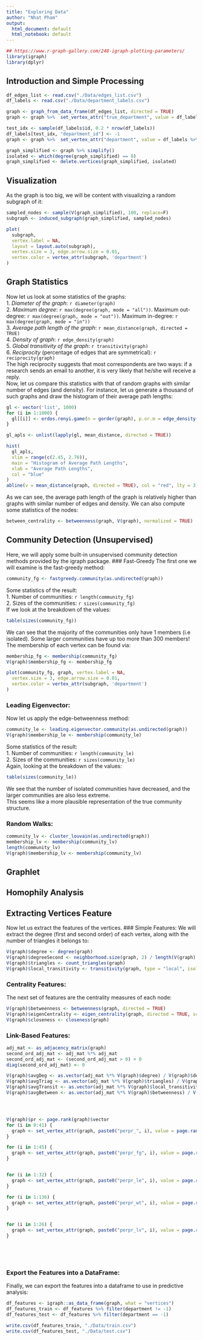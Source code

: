```yaml
---
title: "Exploring Data"
author: "Nhat Pham"
output:
  html_document: default
  html_notebook: default
---
```

```r
## https://www.r-graph-gallery.com/248-igraph-plotting-parameters/
library(igraph)
library(dplyr)
```

## Introduction and Simple Processing

```r
df_edges_list <- read.csv("./Data/edges_list.csv")
df_labels <- read.csv("./Data/department_labels.csv")

graph <- graph_from_data_frame(df_edges_list, directed = TRUE)
graph <- graph %>%  set_vertex_attr("true_department", value = df_labels %>% select("department_id") %>% pull())

test_idx <- sample(df_labels$id, 0.2 * nrow(df_labels))
df_labels[test_idx, "department_id"] <- -1
graph <- graph %>%  set_vertex_attr("department", value = df_labels %>% select("department_id") %>% pull())


```

```r
graph_simplified <- graph %>% simplify()
isolated <- which(degree(graph_simplified) == 0)
graph_simplified <- delete.vertices(graph_simplified, isolated)
```

## Visualization
As the graph is too big, we will be content with visualizing a random subgraph of it:

```r
sampled_nodes <- sample(V(graph_simplified), 100, replace=F)
subgraph <- induced_subgraph(graph_simplified, sampled_nodes)
```


```r
plot(
  subgraph,
  vertex.label = NA,
  layout = layout.auto(subgraph),
  vertex.size = 3, edge.arrow.size = 0.01,
  vertex.color = vertex_attr(subgraph, 'department')
)
```


## Graph Statistics
Now let us look at some statistics of the graphs:
<br>
1. *Diameter of the graph*: `r diameter(graph)`
<br>
2. *Maximum degree*: `r max(degree(graph, mode = "all"))`. Maximum out-degree: `r max(degree(graph, mode = "out"))`. Maximum in-degree: `r max(degree(graph, mode = "in"))`
<br>
3. *Average path length of the graph*: `r mean_distance(graph, directed = TRUE)`
<br>
4. *Density of graph*: `r edge_density(graph)`
<br>
5. *Global transitivity of the graph*: `r transitivity(graph)`
<br>
6. *Reciprocity* (percentage of edges that are symmetrical): `r reciprocity(graph)`
<br>
The high reciprocity suggests that most correspondents are two ways: if a research sends an email to another, it is very likely that he/she will receive a reply.
<br>
Now, let us compare this statistics with that of random graphs with similar number of edges (and density). For instance, let us generate a thousand of such graphs and draw the histogram of their average path lengths:
```r
gl <- vector('list', 1000)
for (i in 1:1000) {
  gl[[i]] <- erdos.renyi.game(n = gorder(graph), p.or.m = edge_density(graph), type = "gnp")
}

gl_apls <- unlist(lapply(gl, mean_distance, directed = TRUE))

hist(
  gl_apls,
  xlim = range(c(2.45, 2.70)),
  main = "Histogram of Average Path Lengths",
  xlab = "Average Path Lengths",
  col = "blue"
)
abline(v = mean_distance(graph, directed = TRUE), col = "red", lty = 3, lwd = 2)
```

As we can see, the average path length of the graph is relatively higher than graphs with similar number of edges and density.
We can also compute some statistics of the nodes:

```r
between_centrality <- betweenness(graph, V(graph), normalized = TRUE)
```
## Community Detection (Unsupervised)

Here, we will apply some built-in unsupervised community detection methods provided by the igraph package.
### Fast-Greedy
The first one we will examine is the fast-greedy method:
```r
community_fg <- fastgreedy.community(as.undirected(graph))
```
Some statistics of the result:
<br>
1. Number of communities: `r length(community_fg)`
<br>
2. Sizes of the communities: `r sizes(community_fg)`
<br>
If we look at the breakdown of the values:
```r
table(sizes(community_fg))
```
We can see that the majority of the communities only have 1 members (i.e isolated). Some larger communities have up too more than 300 members!
<br>
The membership of each vertex can be found via:
```r
membership_fg <- membership(community_fg)
V(graph)$membership_fg <- membership_fg
```

```r
plot(community_fg, graph, vertex.label = NA,
  vertex.size = 3, edge.arrow.size = 0.01,
  vertex.color = vertex_attr(subgraph, 'department')
)
```

### Leading Eigenvector:
Now let us apply the edge-betweenness method:
```r
community_le <- leading.eigenvector.community(as.undirected(graph))
V(graph)$membership_le <- membership(community_le)
```
Some statistics of the result:
<br>
1. Number of communities: `r length(community_le)`
<br>
2. Sizes of the communities: `r sizes(community_le)`
<br>
Again, looking at the breakdown of the values:
```r
table(sizes(community_le))
```
We see that the number of isolated communities have decreased, and the larger communities are also less extreme.
<br>
This seems like a more plausible representation of the true community structure.

### Random Walks:
```r
community_lv <- cluster_louvain(as.undirected(graph))
membership_lv <- membership(community_lv)
length(community_lv)
V(graph)$membership_lv <- membership(community_lv)
```


## Graphlet

## Homophily Analysis

## Extracting Vertices Feature
Now let us extract the features of the vertices.
### Simple Features:
We will extract the degree (first and second order) of each vertex, along with the number of triangles it belongs to:
```r
V(graph)$degree <- degree(graph)
V(graph)$degreeSecond <- neighborhood.size(graph, 2) / length(V(graph) - 1)
V(graph)$triangles <- count_triangles(graph)
V(graph)$local_transitivity <- transitivity(graph, type = "local", isolates = "zero")
```

### Centrality Features:
The next set of features are the centrality measures of each node:
```r
V(graph)$betweenness <- betweenness(graph, directed = TRUE)
V(graph)$eigenCentrality <- eigen_centrality(graph, directed = TRUE, scale = TRUE)$vector
V(graph)$closeness <- closeness(graph)
```
### Link-Based Features:
```r
adj_mat <- as_adjacency_matrix(graph)
second_ord_adj_mat <- adj_mat %*% adj_mat
second_ord_adj_mat <- (second_ord_adj_mat > 0) + 0
diag(second_ord_adj_mat) <- 0

V(graph)$avgDeg <- as.vector(adj_mat %*% V(graph)$degree) / V(graph)$degree
V(graph)$avgTriag <- as.vector(adj_mat %*% V(graph)$triangles) / V(graph)$degree
V(graph)$avgTransit <- as.vector(adj_mat %*% V(graph)$local_transitivity) / V(graph)$degree
V(graph)$avgBetween <- as.vector(adj_mat %*% V(graph)$betweenness) / V(graph)$degree




V(graph)$pr <- page.rank(graph)$vector
for (i in 0:41) {
  graph <- set_vertex_attr(graph, paste0("perpr_", i), value = page.rank(graph, personalized = V(graph)$department == i)$vector)
}

for (i in 1:45) {
  graph <- set_vertex_attr(graph, paste0("perpr_fg", i), value = page.rank(graph, personalized = V(graph)$membership_fg == i)$vector)
}


for (i in 1:32) {
  graph <- set_vertex_attr(graph, paste0("perpr_le", i), value = page.rank(graph, personalized = V(graph)$membership_le == i)$vector)
}

for (i in 1:136) {
  graph <- set_vertex_attr(graph, paste0("perpr_wt", i), value = page.rank(graph, personalized = V(graph)$membership_wt == i)$vector)
}


for (i in 1:26) {
  graph <- set_vertex_attr(graph, paste0("perpr_lv", i), value = page.rank(graph, personalized = V(graph)$membership_lv == i)$vector)
}






```


### Export the Features into a DataFrame:
Finally, we can export the features into a dataframe to use in predictive analysis:
```r
df_features <- igraph::as_data_frame(graph, what = "vertices")
df_features_train <- df_features %>% filter(department != -1)
df_features_test <- df_features %>% filter(department == -1)

write.csv(df_features_train, "./Data/train.csv")
write.csv(df_features_test, "./Data/test.csv")

```

